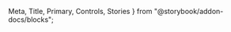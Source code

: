   Meta,
  Title,
  Primary,
  Controls,
  Stories
} from "@storybook/addon-docs/blocks";


<Meta of={ButtonStories} />

<Title />

<Primary />

<Controls />

`prepend-icon` displays a prepend icon slot <u>before</u> the button content.

`append-icon` displays an append icon slot <u>after</u> the button content.

<Stories />
